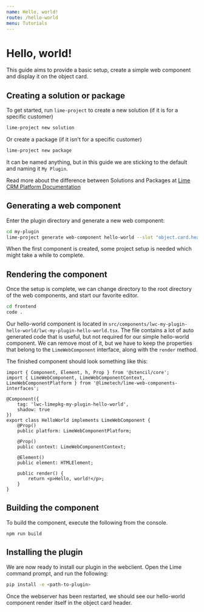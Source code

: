 ```yaml
---
name: Hello, world!
route: /hello-world
menu: Tutorials
---
```


# Hello, world!

This guide aims to provide a basic setup, create a simple web component and display it on the object card.

## Creating a solution or package

To get started, run `lime-project` to create a new solution (if it is for a specific customer)

```sh
lime-project new solution
```
Or create a package (if it isn't for a specific customer)

```sh
lime-project new package
```

It can be named anything, but in this guide we are sticking to the default and naming it `My Plugin`.

Read more about the difference between Solutions and Packages at [Lime CRM Platform Documentation](https://lime-crm-platform.readthedocs-hosted.com/en/latest/packages-intro/limepackages.html)

## Generating a web component

Enter the plugin directory and generate a new web component:

```sh
cd my-plugin
lime-project generate web-component hello-world --slot "object.card.head.panels"
```

When the first component is created, some project setup is needed which might take a while to complete.

## Rendering the component

Once the setup is complete, we can change directory to the root directory of the web components, and start our favorite editor.

```sh
cd frontend
code .
```

Our hello-world component is located in `src/components/lwc-my-plugin-hello-world/lwc-my-plugin-hello-world.tsx`. The file contains a lot of auto generated code that is useful, but not required for our simple hello-world component. We can remove most of it, but we have to keep the properties that belong to the `LimeWebComponent` interface, along with the `render` method.

The finished component should look something like this:

```tsx
import { Component, Element, h, Prop } from '@stencil/core';
import { LimeWebComponent, LimeWebComponentContext, LimeWebComponentPlatform } from '@limetech/lime-web-components-interfaces';

@Component({
    tag: 'lwc-limepkg-my-plugin-hello-world',
    shadow: true
})
export class HelloWorld implements LimeWebComponent {
    @Prop()
    public platform: LimeWebComponentPlatform;

    @Prop()
    public context: LimeWebComponentContext;

    @Element()
    public element: HTMLElement;

    public render() {
        return <p>Hello, world!</p>;
    }
}
```

## Building the component

To build the component, execute the following from the console.

```
npm run build
```

## Installing the plugin

We are now ready to install our plugin in the webclient. Open the Lime command prompt, and run the following:

```sh
pip install -e <path-to-plugin>
```

Once the webserver has been restarted, we should see our hello-world component render itself in the object card header.

